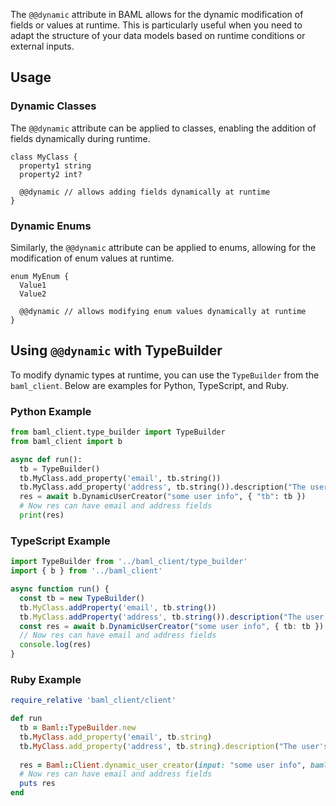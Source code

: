 The `@@dynamic` attribute in BAML allows for the dynamic modification of fields or values at runtime. This is particularly useful when you need to adapt the structure of your data models based on runtime conditions or external inputs.

## Usage

### Dynamic Classes

The `@@dynamic` attribute can be applied to classes, enabling the addition of fields dynamically during runtime.

```baml BAML
class MyClass {
  property1 string
  property2 int?

  @@dynamic // allows adding fields dynamically at runtime
}
```

### Dynamic Enums

Similarly, the `@@dynamic` attribute can be applied to enums, allowing for the modification of enum values at runtime.

```baml BAML
enum MyEnum {
  Value1
  Value2

  @@dynamic // allows modifying enum values dynamically at runtime
}
```

## Using `@@dynamic` with TypeBuilder

To modify dynamic types at runtime, you can use the `TypeBuilder` from the `baml_client`. Below are examples for Python, TypeScript, and Ruby.

### Python Example

```python
from baml_client.type_builder import TypeBuilder
from baml_client import b

async def run():
  tb = TypeBuilder()
  tb.MyClass.add_property('email', tb.string())
  tb.MyClass.add_property('address', tb.string()).description("The user's address")
  res = await b.DynamicUserCreator("some user info", { "tb": tb })
  # Now res can have email and address fields
  print(res)
```

### TypeScript Example

```typescript
import TypeBuilder from '../baml_client/type_builder'
import { b } from '../baml_client'

async function run() {
  const tb = new TypeBuilder()
  tb.MyClass.addProperty('email', tb.string())
  tb.MyClass.addProperty('address', tb.string()).description("The user's address")
  const res = await b.DynamicUserCreator("some user info", { tb: tb })
  // Now res can have email and address fields
  console.log(res)
}
```
### Ruby Example

```ruby
require_relative 'baml_client/client'

def run
  tb = Baml::TypeBuilder.new
  tb.MyClass.add_property('email', tb.string)
  tb.MyClass.add_property('address', tb.string).description("The user's address")
  
  res = Baml::Client.dynamic_user_creator(input: "some user info", baml_options: {tb: tb})
  # Now res can have email and address fields
  puts res
end
```

